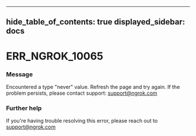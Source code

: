 

---
hide_table_of_contents: true
displayed_sidebar: docs
---


# ERR_NGROK_10065

### Message
Encountered a type "never" value. Refresh the page and try again. If the problem persists, please contact support: support@ngrok.com

<ErrorDetails />



### Further help
If you're having trouble resolving this error, please reach out to [support@ngrok.com](mailto:support@ngrok.com?subject=Help%20with%20ERR_NGROK_10065)

